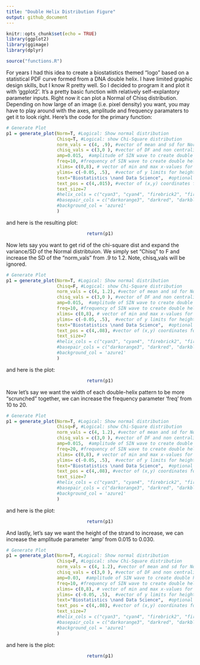 ```yaml
---
title: "Double Helix Distribution Figure"
output: github_document
---
```


```r
knitr::opts_chunk$set(echo = TRUE)
library(ggplot2)
library(ggimage)
library(dplyr)

source("functions.R")

```

For years I had this idea to create a biostatistics themed "logo" based on a statistical PDF curve formed from a DNA double helix. I have limited graphic design skills, but I know R pretty well. So I decided to program it and plot it with 'ggplot2'. It's a pretty basic function with relatively self-explantory parameter inputs. Right now it can plot a Normal of Chisq distribution. Depending on how large of an image (i.e. pixel density) you want, you may have to play around with the axes, amplitude and frequency paramaters to get it to look right. Here's the code for the primary function:

```r
# Generate Plot
p1 = generate_plot(Norm=T, #Logical: Show normal distribution
                   Chisq=T, #Logical: show Chi-Square distribution
                   norm_vals = c(4, .9), #vector of mean and sd for Normal dist (ignored if Norm=F)
                   chisq_vals = c(3,0 ), #vector of DF and non centrality for chi-sq (Ignored if Chisq=F)
                   amp=0.015,  #amplitude of SIN wave to create double helix; adjusts height of strand
                   freq=10, #frequency of SIN wave to create double helix; adjusts width of strands
                   xlims= c(0,8), # vector of min and max x-values for distribution generation and plot
                   ylims= c(-0.05, .5),  #vector of y limits for height of plot
                   text="Biostatistics \nand Data Science",  #optional text to add to plot
                   text_pos = c(4,.015), #vector of (x,y) coordinates for text on plot
                   text_size=7
                   #helix_cols = c("cyan3", "cyan4", "firebrick2", "firebrick4"), #color of helix strands
                   #basepair_cols = c("darkorange3", "darkred", "darkblue", "darkgreen"), #color of basepairs connections
                   #background_col = 'azure1'
                   )


```

and here is the resulting plot: 

<center>

```r
return(p1)
```

</center>

Now lets say you want to get rid of the chi-square dist and expand the variance/SD of the Normal distribtuion. We simply set "Chisq" to F and increase the SD of the "norm_vals" from .9 to 1.2. Note, chisq_vals will be ignored. 

```r
# Generate Plot
p1 = generate_plot(Norm=T, #Logical: Show normal distribution
                   Chisq=F, #Logical: show Chi-Square distribution
                   norm_vals = c(4, 1.2), #vector of mean and sd for Normal dist (ignored if Norm=F)
                   chisq_vals = c(3,0 ), #vector of DF and non centrality for chi-sq (Ignored if Chisq=F)
                   amp=0.015,  #amplitude of SIN wave to create double helix; adjusts height of strand
                   freq=10, #frequency of SIN wave to create double helix; adjusts width of strands
                   xlims= c(0,8), # vector of min and max x-values for distribution generation and plot
                   ylims= c(-0.05, .5),  #vector of y limits for height of plot
                   text="Biostatistics \nand Data Science",  #optional text to add to plot
                   text_pos = c(4,.08), #vector of (x,y) coordinates for text on plot
                   text_size=7
                   #helix_cols = c("cyan3", "cyan4", "firebrick2", "firebrick4"), #color of helix strands
                   #basepair_cols = c("darkorange3", "darkred", "darkblue", "darkgreen"), #color of basepairs connections
                   #background_col = 'azure1'
                   )


```

and here is the plot:

<center>
```r
return(p1)
```

</center>

Now let's say we want the width of each double-helix pattern to be more "scrunched" together, we can increase the frequency parameter 'freq' from 10 to 20. 

```r
# Generate Plot
p1 = generate_plot(Norm=T, #Logical: Show normal distribution
                   Chisq=F, #Logical: show Chi-Square distribution
                   norm_vals = c(4, 1.2), #vector of mean and sd for Normal dist (ignored if Norm=F)
                   chisq_vals = c(3,0 ), #vector of DF and non centrality for chi-sq (Ignored if Chisq=F)
                   amp=0.015,  #amplitude of SIN wave to create double helix; adjusts height of strand
                   freq=20, #frequency of SIN wave to create double helix; adjusts width of strands
                   xlims= c(0,8), # vector of min and max x-values for distribution generation and plot
                   ylims= c(-0.05, .5),  #vector of y limits for height of plot
                   text="Biostatistics \nand Data Science",  #optional text to add to plot
                   text_pos = c(4,.08), #vector of (x,y) coordinates for text on plot
                   text_size=7
                   #helix_cols = c("cyan3", "cyan4", "firebrick2", "firebrick4"), #color of helix strands
                   #basepair_cols = c("darkorange3", "darkred", "darkblue", "darkgreen"), #color of basepairs connections
                   #background_col = 'azure1'
                   )


```

and here is the plot:

<center>
```r
return(p1)
```

</center>

And lastly, let's say we want the height of the strand to increase, we can increase the amplitude parameter 'amp' from 0.015 to 0.030. 

```r
# Generate Plot
p1 = generate_plot(Norm=T, #Logical: Show normal distribution
                   Chisq=F, #Logical: show Chi-Square distribution
                   norm_vals = c(4, 1.2), #vector of mean and sd for Normal dist (ignored if Norm=F)
                   chisq_vals = c(3,0 ), #vector of DF and non centrality for chi-sq (Ignored if Chisq=F)
                   amp=0.03,  #amplitude of SIN wave to create double helix; adjusts height of strand
                   freq=10, #frequency of SIN wave to create double helix; adjusts width of strands
                   xlims= c(0,8), # vector of min and max x-values for distribution generation and plot
                   ylims= c(-0.05, .5),  #vector of y limits for height of plot
                   text="Biostatistics \nand Data Science",  #optional text to add to plot
                   text_pos = c(4,.08), #vector of (x,y) coordinates for text on plot
                   text_size=7
                   #helix_cols = c("cyan3", "cyan4", "firebrick2", "firebrick4"), #color of helix strands
                   #basepair_cols = c("darkorange3", "darkred", "darkblue", "darkgreen"), #color of basepairs connections
                   #background_col = 'azure1'
                   )


```

and here is the plot:

<center>
```r
return(p1)
```

</center>

